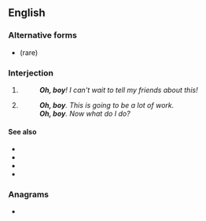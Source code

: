 ==English==

===Alternative forms===
* {{l|en|oboy}} (rare)

===Interjection===
{{en-interj}}

# {{non-gloss definition|An [[expression]] of [[delight]] or [[joy]].}}
#: '''''Oh, boy'''! I can't wait to tell my friends about this!''
# {{non-gloss definition|An expression of dismay, [[resignation]], [[frustration]], or [[annoyance]] ([[sarcastic]]).}}
#: '''''Oh, boy'''. This is going to be a lot of work.''
#: '''''Oh, boy'''. Now what do I do?''

====See also====
* {{l|en|yay}}
* {{l|en|uh oh}}
* {{l|en|oh no}}
* {{l|en|oh man}}

===Anagrams===
* {{anagrams|en|a=bhooy|hoboy}}